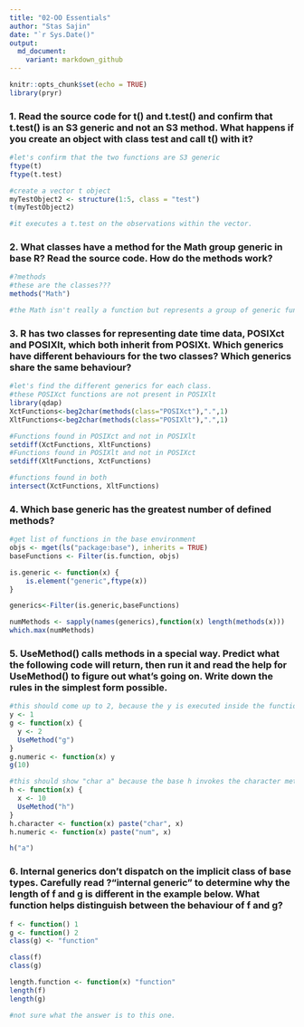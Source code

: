 ```yaml
---
title: "02-OO Essentials"
author: "Stas Sajin"
date: "`r Sys.Date()"
output:
  md_document:
    variant: markdown_github
---
```


```r
knitr::opts_chunk$set(echo = TRUE)
library(pryr)
```


### 1. Read the source code for t() and t.test() and confirm that t.test() is an S3 generic and not an S3 method. What happens if you create an object with class test and call t() with it?

```r
#let's confirm that the two functions are S3 generic
ftype(t)
ftype(t.test)

#create a vector t object
myTestObject2 <- structure(1:5, class = "test")
t(myTestObject2)

#it executes a t.test on the observations within the vector.
```

### 2. What classes have a method for the Math group generic in base R? Read the source code. How do the methods work?
```r
#?methods
#these are the classes???
methods("Math")

#the Math isn't really a function but represents a group of generic functions (e.g., +,-, sin, cos) that are supplied to other functions. Allows for the creation of more complex objects. 
```

### 3. R has two classes for representing date time data, POSIXct and POSIXlt, which both inherit from POSIXt. Which generics have different behaviours for the two classes? Which generics share the same behaviour?
```r
#let's find the different generics for each class.
#these POSIXct functions are not present in POSIXlt
library(qdap)
XctFunctions<-beg2char(methods(class="POSIXct"),".",1)
XltFunctions<-beg2char(methods(class="POSIXlt"),".",1)

#Functions found in POSIXct and not in POSIXlt
setdiff(XctFunctions, XltFunctions)
#Functions found in POSIXlt and not in POSIXct
setdiff(XltFunctions, XctFunctions)

#functions found in both
intersect(XctFunctions, XltFunctions)
```

### 4. Which base generic has the greatest number of defined methods?
```r
#get list of functions in the base environment
objs <- mget(ls("package:base"), inherits = TRUE)
baseFunctions <- Filter(is.function, objs)

is.generic <- function(x) {
    is.element("generic",ftype(x))
}

generics<-Filter(is.generic,baseFunctions)

numMethods <- sapply(names(generics),function(x) length(methods(x)))
which.max(numMethods)
```

### 5. UseMethod() calls methods in a special way. Predict what the following code will return, then run it and read the help for UseMethod() to figure out what's going on. Write down the rules in the simplest form possible.

```r
#this should come up to 2, because the y is executed inside the function g and not in the global environment
y <- 1
g <- function(x) {
  y <- 2
  UseMethod("g")
}
g.numeric <- function(x) y
g(10)

#this should show "char a" because the base h invokes the character method. If you execute something like `(h1)`, it will pass it to the numeric method and the ouput should be `num 1`.
h <- function(x) {
  x <- 10
  UseMethod("h")
}
h.character <- function(x) paste("char", x)
h.numeric <- function(x) paste("num", x)

h("a")
```


### 6. Internal generics don't dispatch on the implicit class of base types. Carefully read ?"internal generic" to determine why the length of f and g is different in the example below. What function helps distinguish between the behaviour of f and g?

```r
f <- function() 1
g <- function() 2
class(g) <- "function"

class(f)
class(g)

length.function <- function(x) "function"
length(f)
length(g)

#not sure what the answer is to this one.
```